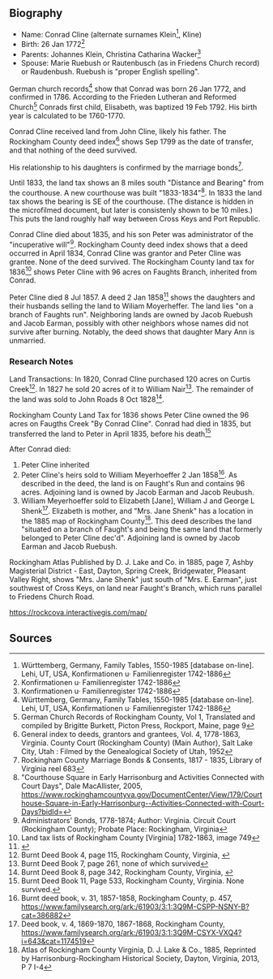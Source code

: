 == Biography ==

* Name:  Conrad Cline (alternate surnames Klein<ref>Württemberg, Germany, Family Tables, 1550-1985 [database on-line]. Lehi, UT, USA, Konfirmationen u· Familienregister 1742-1886</ref>, Kline)
* Birth:  26 Jan 1772<ref>Konfirmationen u· Familienregister 1742-1886</ref>
* Parents:  Johannes Klein, Christina Catharina Wacker<ref>Konfirmationen u· Familienregister 1742-1886</ref>
* Spouse:  Marie Ruebush or Rautenbusch (as in Friedens Church record) or Raudenbush.  Ruebush is "proper English spelling".

German church records<ref>Württemberg, Germany, Family Tables, 1550-1985 [database on-line]. Lehi, UT, USA, Konfirmationen u· Familienregister 1742-1886</ref> show that Conrad was born 26 Jan 1772, and confirmed in 1786.  According to the Frieden Lutheran and Reformed Church<ref>German Church Records of Rockingham County, Vol 1, Translated and compiled by Brigitte Burkett, Picton Press, Rockport, Maine, page 9</ref> Conrads first child, Elisabeth, was baptized 19 Feb 1792.  His birth year is calculated to be 1760-1770.

Conrad Cline received land from John Cline, likely his father.  The Rockingham County deed index<ref>General index to deeds, grantors and grantees, Vol. 4, 1778-1863, Virginia. County Court (Rockingham County) (Main Author), Salt Lake City, Utah : Filmed by the Genealogical Society of Utah, 1952</ref> shows Sep 1799 as the date of transfer, and that nothing of the deed survived.

His relationship to his daughters is confirmed by the marriage bonds<ref>Rockingham County Marriage Bonds & Consents, 1817 - 1835, Library of Virginia reel 683</ref>.

Until 1833, the land tax shows an 8 miles south "Distance and Bearing" from the courthouse.  A new courthouse was built "1833-1834"<ref>"Courthouse Square in Early Harrisonburg and Activities Connected with Court Days", Dale MacAllister, 2005, https://www.rockinghamcountyva.gov/DocumentCenter/View/179/Courthouse-Square-in-Early-Harrisonburg--Activities-Connected-with-Court-Days?bidId=</ref>.  In 1833 the land tax shows the bearing is SE of the courthouse.  (The distance is hidden in the microfilmed document, but later is consistenly shown to be 10 miles.)  This puts the land roughly half way between Cross Keys and Port Republic.

Conrad Cline died about 1835, and his son Peter was administrator of the "incuperative will"<ref>Administrators' Bonds, 1778-1874; Author: Virginia. Circuit Court (Rockingham County); Probate Place: Rockingham, Virginia</ref>.  Rockingham County deed index shows that a deed occurred in April 1834, Conrad Cline was grantor and Peter Cline was grantee.  None of the deed survived.  The Rockingham County land tax for 1836<ref>Land tax lists of Rockingham County [Virginia] 1782-1863, image 749</ref> shows Peter Cline with 96 acres on Faughts Branch, inherited from Conrad.

Peter Cline died 8 Jul 1857.  A deed 2 Jan 1858<ref>{{FamilySearch Image|3Q9M-CSPP-NSNY-B}}</ref> shows the daughters and their husbands selling the land to Wiliam Moyerheffer.  The land lies "on a branch of Faughts run".  Neighboring lands are owned by Jacob Ruebush and Jacob Earman, possibly with other neighbors whose names did not survive after burning.  Notably, the deed shows that daughter Mary Ann is unmarried.

=== Research Notes ===
Land Transactions:
In 1820, Conrad Cline purchased 120 acres on Curtis Creek<ref>Burnt Deed Book 4, page 115, Rockingham County, Virginia, {{FamilySearch Image|3Q9M-CSYX-KGLZ}}</ref>.  In 1827 he sold 20 acres of it to William Nair<ref>Burnt Deed Book 7, page 261, none of which survived</ref>.  The remainder of the land was sold to John Roads 8 Oct 1828<ref>Burnt Deed Book 8, page 342, Rockingham County, Virginia, {{FamilySearch Image|3Q9M-CSYX-K32M-V}}</ref>.

Rockingham County Land Tax for 1836 shows Peter Cline owned the 96 acres on Faugths Creek "By Conrad Cline". Conrad had died in 1835, but transferred the land to Peter in April 1835, before his death<ref>Burnt Deed Book 11, Page 533, Rockingham County, Virginia.  None survived.</ref>

After Conrad died:
# Peter Cline inherited
# Peter Cline's heirs sold to William Meyerhoeffer 2 Jan 1858<ref>Burnt deed book, v. 31, 1857-1858, Rockingham County, p. 457, https://www.familysearch.org/ark:/61903/3:1:3Q9M-CSPP-NSNY-B?cat=386882</ref>.  As described in the deed, the land is on Faught's Run and contains 96 acres.  Adjoining land is owned by Jacob Earman and Jacob Reubush.
# William Meyerhoeffer sold to Elizabeth [Jane], William J and George L Shenk<ref>Deed book, v. 4, 1869-1870, 1867-1868, Rockingham County, https://www.familysearch.org/ark:/61903/3:1:3Q9M-CSYX-VXQ4?i=643&cat=1174519</ref>.  Elizabeth is mother, and "Mrs. Jane Shenk" has a location in the 1885 map of Rockingham County<ref>Atlas of Rockingham County Virginia, D. J. Lake & Co., 1885, Reprinted by Harrisonburg-Rockingham Historical Society, Dayton, Virginia, 2013, P 7 I-4</ref>.  This deed describes the land "situated on a branch of Faught's and being the same land that formerly belonged to Peter Cline dec'd".  Adjoining land is owned by Jacob Earman and Jacob Ruebush.

Rockingham Atlas Published by D. J. Lake and Co. in 1885, page 7, Ashby Magisterial District - East, Dayton, Spring Creek, Bridgewater, Pleasant Valley Right, shows "Mrs. Jane Shenk" just south of "Mrs. E. Earman", just southwest of Cross Keys, on land near Faught's Branch, which runs parallel to Friedens Church Road.

https://rockcova.interactivegis.com/map/

== Sources ==
<references />